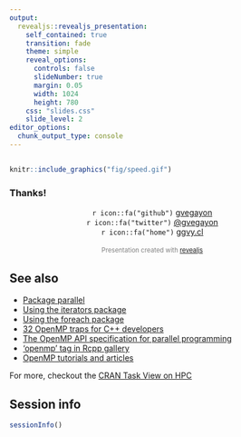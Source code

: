 ```yaml
---
output:
  revealjs::revealjs_presentation:
    self_contained: true
    transition: fade
    theme: simple
    reveal_options:
      controls: false
      slideNumber: true
      margin: 0.05
      width: 1024
      height: 780
    css: "slides.css"
    slide_level: 2
editor_options: 
  chunk_output_type: console
---
```


## {style="text-align:center!important;"}

```r
knitr::include_graphics("fig/speed.gif")
```

### Thanks!

<p style="text-align:center!important;">
`r icon::fa("github")`  [gvegayon](https://github.com/gvegayon/) <br>
`r icon::fa("twitter")`  [\@gvegayon](https://twitter.com/gvegayon) <br>
`r icon::fa("home")`  [ggvy.cl](https://ggvy.cl)<br><br>
<text style="color:gray;font-size:80%">Presentation created with [revealjs](https:cran.r-project.org/package=revealjs)</text>
</p>

## See also

*   [Package parallel](https://stat.ethz.ch/R-manual/R-devel/library/parallel/doc/parallel.pdf) 
*   [Using the iterators package](https://cran.r-project.org/web/packages/iterators/vignettes/iterators.pdf)
*   [Using the foreach package](https://cran.r-project.org/web/packages/foreach/vignettes/foreach.pdf)
*   [32 OpenMP traps for C++ developers](https://software.intel.com/en-us/articles/32-openmp-traps-for-c-developers)
*   [The OpenMP API specification for parallel programming](http://www.openmp.org/)
*   ['openmp' tag in Rcpp gallery](gallery.rcpp.org/tags/openmp/)
*   [OpenMP tutorials and articles](http://www.openmp.org/resources/tutorials-articles/)

For more, checkout the [CRAN Task View on HPC](https://cran.r-project.org/web/views/HighPerformanceComputing.html){target="_blank"}

## Session info

```r
sessionInfo()
```
